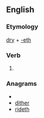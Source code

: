 ==English==

===Etymology===
[[dry]] + [[-eth]]

===Verb===
{{en-verb form}}

# {{archaic third-person singular of|dry}}

===Anagrams===
* {{alphagram|dehirt}}
* [[dither#English|dither]]
* [[rideth#English|rideth]]
